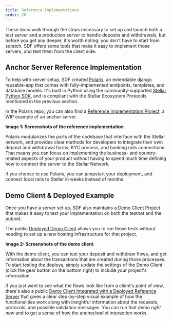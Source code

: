 ```yaml
---
title: Reference Implementations
order: 20
---
```


These docs walk through the steps necessary to set up and launch both a test server and a production server to handle deposits and withdrawals, but before you get any deeper, it's worth noting: you don't have to start from scratch.  SDF offers some tools that make it easy to implement those servers, and test them from the client side.   

## Anchor Server Reference Implementation
To help with server setup, SDF created [Polaris](link), an extendable django reusable-app that comes with fully-implemented endpoints, templates, and database models. It's built in Python using the community-supported [Stellar Python SDK](link), and is compliant with the Stellar Ecosystem Protocols mentioned in the previous section.
 
In the Polaris repo, you can also find a [Reference Implementation Project](link), a WIP example of an anchor server.
 
**Image 1: Screenshots of the reference implementation**

Polaris modularizes the parts of the codebase that interface with the Stellar network, and provides clear methods for developers to integrate their own deposit and withdrawal forms, KYC process, and banking rails connections. That means you can focus on implementing the business- and country-related aspects of your product without having to spend much time defining how to connect the server to the Stellar Network.

If you choose to use Polaris, you can jumpstart your deployment, and connect local rails to Stellar in weeks instead of months. 

## Demo Client & Deployed Example
Once you have a server set up, SDF also maintains a [Demo Client Project](link) that makes it easy to test your implementation on both the testnet and the pubnet. 

The public [Deployed Demo Client](link) allows you to run those tests without needing to set up a new hosting infrastructure for that project.

**Image 2: Screenshots of the demo client**

With the demo client, you can test your deposit and withdraw flows, and get information about the transactions that are created during those processes. To start testing the deploys, simply update the settings of the Demo Client (click the gear button on the bottom right) to include your project's information.

If you just want to see what the flows look like from a client's point of view, there's also a public [Demo Client Integrated with a Deployed Reference Server](link) that gives a clear step-by-step visual example of how the functionalities work along with insightful information about the requests, protocols, and possible validation messages.  You can run that demo *right now* and to get a sense of how the anchor/wallet interaction works.   
